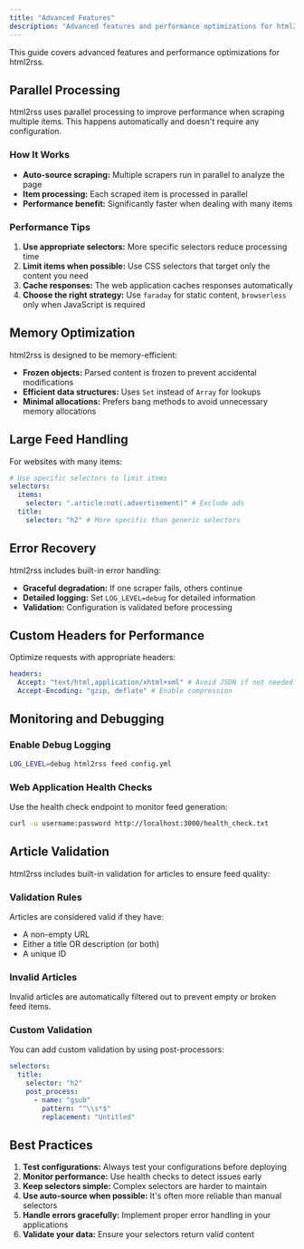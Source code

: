 ```yaml
---
title: "Advanced Features"
description: "Advanced features and performance optimizations for html2rss."
---
```


This guide covers advanced features and performance optimizations for html2rss.

## Parallel Processing

html2rss uses parallel processing to improve performance when scraping multiple items. This happens automatically and doesn't require any configuration.

### How It Works

- **Auto-source scraping:** Multiple scrapers run in parallel to analyze the page
- **Item processing:** Each scraped item is processed in parallel
- **Performance benefit:** Significantly faster when dealing with many items

### Performance Tips

1. **Use appropriate selectors:** More specific selectors reduce processing time
2. **Limit items when possible:** Use CSS selectors that target only the content you need
3. **Cache responses:** The web application caches responses automatically
4. **Choose the right strategy:** Use `faraday` for static content, `browserless` only when JavaScript is required

## Memory Optimization

html2rss is designed to be memory-efficient:

- **Frozen objects:** Parsed content is frozen to prevent accidental modifications
- **Efficient data structures:** Uses `Set` instead of `Array` for lookups
- **Minimal allocations:** Prefers bang methods to avoid unnecessary memory allocations

## Large Feed Handling

For websites with many items:

```yaml
# Use specific selectors to limit items
selectors:
  items:
    selector: ".article:not(.advertisement)" # Exclude ads
  title:
    selector: "h2" # More specific than generic selectors
```

## Error Recovery

html2rss includes built-in error handling:

- **Graceful degradation:** If one scraper fails, others continue
- **Detailed logging:** Set `LOG_LEVEL=debug` for detailed information
- **Validation:** Configuration is validated before processing

## Custom Headers for Performance

Optimize requests with appropriate headers:

```yaml
headers:
  Accept: "text/html,application/xhtml+xml" # Avoid JSON if not needed
  Accept-Encoding: "gzip, deflate" # Enable compression
```

## Monitoring and Debugging

### Enable Debug Logging

```bash
LOG_LEVEL=debug html2rss feed config.yml
```

### Web Application Health Checks

Use the health check endpoint to monitor feed generation:

```bash
curl -u username:password http://localhost:3000/health_check.txt
```

## Article Validation

html2rss includes built-in validation for articles to ensure feed quality:

### Validation Rules

Articles are considered valid if they have:

- A non-empty URL
- Either a title OR description (or both)
- A unique ID

### Invalid Articles

Invalid articles are automatically filtered out to prevent empty or broken feed items.

### Custom Validation

You can add custom validation by using post-processors:

```yaml
selectors:
  title:
    selector: "h2"
    post_process:
      - name: "gsub"
        pattern: "^\\s*$"
        replacement: "Untitled"
```

## Best Practices

1. **Test configurations:** Always test your configurations before deploying
2. **Monitor performance:** Use health checks to detect issues early
3. **Keep selectors simple:** Complex selectors are harder to maintain
4. **Use auto-source when possible:** It's often more reliable than manual selectors
5. **Handle errors gracefully:** Implement proper error handling in your applications
6. **Validate your data:** Ensure your selectors return valid content
